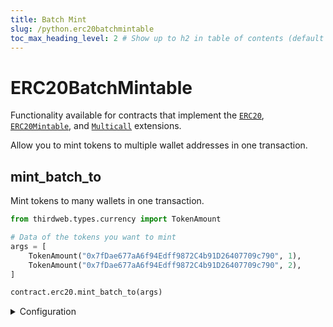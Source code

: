 ```yaml
---
title: Batch Mint
slug: /python.erc20batchmintable
toc_max_heading_level: 2 # Show up to h2 in table of contents (default is up to h3)
---
```


# ERC20BatchMintable

Functionality available for contracts that implement the
[`ERC20`](/solidity/extensions/erc20),
[`ERC20Mintable`](/solidity/extensions/IMintableERC20),
and [`Multicall`](/solidity/extensions/multicall) extensions.

Allow you to mint tokens to multiple wallet addresses in one transaction.

## mint_batch_to

Mint tokens to many wallets in one transaction.

```python
from thirdweb.types.currency import TokenAmount

# Data of the tokens you want to mint
args = [
    TokenAmount("0x7fDae677aA6f94Edff9872C4b91D26407709c790", 1),
    TokenAmount("0x7fDae677aA6f94Edff9872C4b91D26407709c790", 2),
]

contract.erc20.mint_batch_to(args)
```

<details>
<summary>Configuration</summary>
  <div>

#### args

A `List` of `TokenAmount` objects containing the following properties:

```python
class TokenAmount:
    to_address: str
    amount: Price
```

```python
contract.erc20.mint_batch_to(
  # highlight-start
  [
    TokenAmount("{{wallet_address}}", 0.2),
    TokenAmount("0x...", 1.4),
  ]
  # highlight-end
)
```

</div>
</details>
